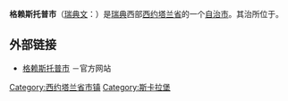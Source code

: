 {{coord|58|20|N|12|40|E|region:SE_type:adm2nd|display=title}}

{{Infobox Kommun|
fullname=Grästorps kommun|
coatofarms=[[Image:Grästorp_vapen.svg|100px]]|
county=[[西约塔兰省|西约塔兰省]]|
province=[[西约特兰|西约特兰]]|
capital={{link-en|格赖斯托普|Grästorp}}|
map=[[Image:Grästorp_Municipality_in_Västra_Götaland_County.png|200px]]|
arearank=第240名|
area=281.44|
arealand=265.69|
populationrank=第268名|
population=5,809|
densityrank=第165名|
populationdensity=21.9|
website=http://www.grastorp.se/|
footnotes=面积与人口统计数据来自[[瑞典统计局|瑞典统计局]]，截至2006年12月31日}}

'''格赖斯托普市'''（[[瑞典文|瑞典文]]：{{lang|sv|''Grästorps kommun''}}）是[[瑞典|瑞典]]西部[[西约塔兰省|西约塔兰省]]的一个[[瑞典自治市|自治市]]。其治所位于{{link-en|格赖斯托普|Grästorp}}。

==外部链接==
*[http://www.grastorp.se/ 格赖斯托普市] {{Wayback|url=http://www.grastorp.se/ |date=20090221052857 }}－官方网站

{{Västra Götaland County}}

{{DEFAULTSORT:Grastorp Municipality}}
[[Category:西约塔兰省市镇|Category:西约塔兰省市镇]]
[[Category:斯卡拉堡|Category:斯卡拉堡]]